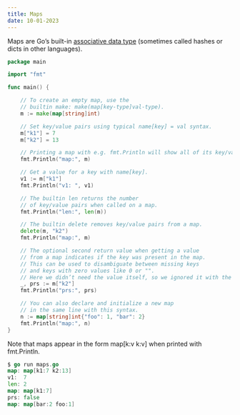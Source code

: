 ```yaml
---
title: Maps
date: 10-01-2023
---
```


Maps are Go’s built-in [associative data type](https://en.wikipedia.org/wiki/Associative_array) (sometimes called hashes or dicts in other languages).

```go
package main

import "fmt"

func main() {

    // To create an empty map, use the
    // builtin make: make(map[key-type]val-type).
    m := make(map[string]int)

    // Set key/value pairs using typical name[key] = val syntax.
    m["k1"] = 7
    m["k2"] = 13

    // Printing a map with e.g. fmt.Println will show all of its key/value pairs.
    fmt.Println("map:", m)

    // Get a value for a key with name[key].
    v1 := m["k1"]
    fmt.Println("v1: ", v1)

    // The builtin len returns the number
    // of key/value pairs when called on a map.
    fmt.Println("len:", len(m))

    // The builtin delete removes key/value pairs from a map.
    delete(m, "k2")
    fmt.Println("map:", m)

    // The optional second return value when getting a value
    // from a map indicates if the key was present in the map.
    // This can be used to disambiguate between missing keys
    // and keys with zero values like 0 or "".
    // Here we didn’t need the value itself, so we ignored it with the blank identifier _
    _, prs := m["k2"]
    fmt.Println("prs:", prs)

    // You can also declare and initialize a new map
    // in the same line with this syntax.
    n := map[string]int{"foo": 1, "bar": 2}
    fmt.Println("map:", n)
}
```

Note that maps appear in the form map[k:v k:v] when printed with fmt.Println.

```go
$ go run maps.go
map: map[k1:7 k2:13]
v1:  7
len: 2
map: map[k1:7]
prs: false
map: map[bar:2 foo:1]
```
